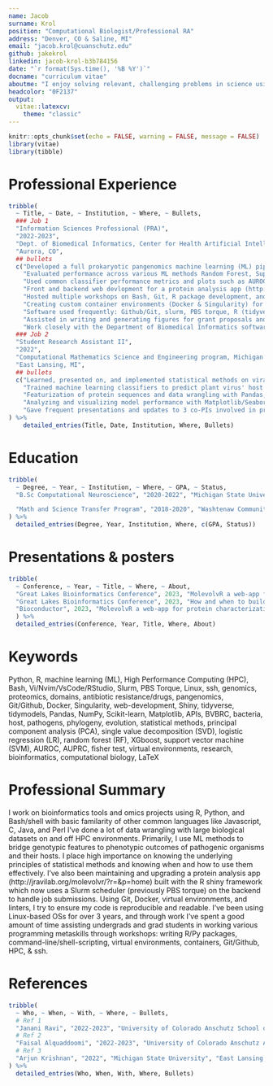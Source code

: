 ```yaml
---
name: Jacob
surname: Krol
position: "Computational Biologist/Professional RA"
address: "Denver, CO & Saline, MI"
email: "jacob.krol@cuanschutz.edu"
github: jakekrol 
linkedin: jacob-krol-b3b784156
date: "`r format(Sys.time(), '%B %Y')`"
docname: "curriculum vitae"
aboutme: "I enjoy solving relevant, challenging problems in science using computational approaches."
headcolor: "0F2137"
output: 
  vitae::latexcv:
    theme: "classic"
---
```


```r
knitr::opts_chunk$set(echo = FALSE, warning = FALSE, message = FALSE)
library(vitae)
library(tibble)
```

# Professional Experience
```r
tribble(
  ~ Title, ~ Date, ~ Institution, ~ Where, ~ Bullets,
  ### Job 1
  "Information Sciences Professional (PRA)",
  "2022-2023",
  "Dept. of Biomedical Informatics, Center for Health Artificial Intelligence, University of Colorado Anschutz School of Medicine - JRaviLab ", 
  "Aurora, CO",
  ## bullets
  c("Developed a full prokaryotic pangenomics machine learning (ML) pipeline that collects data from BVBRC, annotates genomes, and generates a pangenome of gene clusters serving as input for predictive anbitiotic resistance ML classifiers",
    "Evaluated performance across various ML methods Random Forest, Support Vector Machine, and XGBoost across multiple pathogenic organisms (ESKAPE & more)",
    "Used common classifier performance metrics and plots such as AUROC, AUPRC, and balanced accuracy",
    "Front and backend web devlopment for a protein analysis app (http://jravilab.org/molevolvr/?r=&p=home) [R + Shiny + Slurm + batch scripts]",
    "Hosted multiple workshops on Bash, Git, R package development, and ssh-workflow basics",
    "Creating custom container environments (Docker & Singularity) for running projects on various machines",
    "Software used frequently: Github/Git, slurm, PBS torque, R (tidyverse, Bioconductor suite, httr, Shiny, & much more), Python (Pandas, Numpy, Scikit-learn, Matplotlib, BioPython, requests, & more), Bash, Docker, notebook environments (Rmd, Jupyter, & Quarto), various CLI tools, & many more",
    "Assisted in writing and generating figures for grant proposals and publications",
    "Work closely with the Department of Biomedical Informatics software engineering team on web development, server on-boarding, installations, environment setup, and more"),
  ### Job 2
  "Student Research Assistant II",
  "2022",
  "Computational Mathematics Science and Engineering program, Michigan State University - Krishnan Lab & Malmstrom Lab ", 
  "East Lansing, MI",
  ## bullets
  c("Learned, presented on, and implemented statistical methods on viral protein datasets: fisher test, logistic regression, & principal component analysis",
    "Trained machine learning classifiers to predict plant virus' host types; also, trained models to predict plant virus taxonomy.", 
    "Featurization of protein sequences and data wrangling with Pandas, Biopython, NumPy, and R (Tidyverse + Bioconductor) packages for biological feature extraction",
    "Analyzing and visualizing model performance with Matplotlib/Seaborn & Scikit-learn performance metrics", 
    "Gave frequent presentations and updates to 3 co-PIs involved in project")
) %>%
    detailed_entries(Title, Date, Institution, Where, Bullets)

```

# Education
```r
tribble(
  ~ Degree, ~ Year, ~ Institution, ~ Where, ~ GPA, ~ Status,
  "B.Sc Computational Neuroscience", "2020-2022", "Michigan State University", "East Lansing, Michigan", "GPA: 3.89/4.0", "Graduation Award: 'With Honor'",

  "Math and Science Transfer Program", "2018-2020", "Washtenaw Community College", "Ann Arbor, MI", "GPA: 3.52/4.0", "Transferred"
) %>% 
  detailed_entries(Degree, Year, Institution, Where, c(GPA, Status))
```

# Presentations & posters
```r
tribble(
  ~ Conference, ~ Year, ~ Title, ~ Where, ~ About,
  "Great Lakes Bioinformatics Conference", 2023, "MolevolvR a web-app for protein characterization", "McGill University, Montreal, CA", "Discussed the development and future directions of a web-app I develop: http://jravilab.org/molevolvr",
  "Great Lakes Bioinformatics Conference", 2023, "How and when to build a web-app or R package?", "McGill Universtiy, Montreal, CA", "Co-hosted a 4 hour in-person workshop on how to build an R package using automation: devtools and usethis. A github repo for a sample R package I wrote is located at http://www.github.com/jravilab/iprscanr. My section was 1 hour out of the total 4.",
  "Bioconductor", 2023, "MolevolvR a web-app for protein characterization ", "Harvard University, Boston, MA", "Latest developments on protein analysis web application, MolEvovlR"
  ) %>% 
  detailed_entries(Conference, Year, Title, Where, About)
```

# Keywords
Python, R, machine learning (ML), High Performance Computing (HPC), 
Bash, Vi/Nvim/VsCode/RStudio, Slurm, PBS Torque, Linux, ssh, 
genomics, proteomics, domains, antibiotic resistance/drugs, pangenomics,  
Git/Github, Docker, Singularity, web-development, Shiny, tidyverse, 
tidymodels, Pandas, NumPy, Scikit-learn, Matplotlib, APIs, BVBRC, 
bacteria, host, pathogens, phylogeny, evolution, statistical methods, 
principal component analysis (PCA), single value decomposition (SVD), 
logistic regression (LR), random forest (RF), XGboost, 
support vector machine (SVM), AUROC, AUPRC, fisher test, 
virtual environments, research, bioinformatics, computational biology, 
LaTeX


# Professional Summary
I work on bioinformatics tools and omics projects using R, Python, and Bash/shell with basic familarity of other common languages like Javascript, C, Java, and Perl 
I've done a lot of data wrangling with large biological datasets on and off HPC environments. 
Primarily, I use ML methods to bridge genotypic features to phenotypic outcomes of pathogenic organisms and their hosts. 
I place high importance on knowing the underlying principles of statistical methods and knowing when and how to use them effectively. 
I've also been maintaining and upgrading a 
protein analysis app (http://jravilab.org/molevolvr/?r=&p=home) built with the 
R shiny framework which now uses a Slurm scheduler (previously PBS torque) on the backend to handle job submissions. 
Using Git, Docker, virtual environments, and linters, I try to ensure my code is reproducible and readable. 
I've been using Linux-based OSs for over 3 years, and through work I've 
spent a good amount of time assisting undergrads and grad students in working 
various programming metaskills through workshops: writing R/Py packages, 
command-line/shell-scripting, virtual environments, containers, Git/Github, HPC, & ssh.

\newpage

# References
```r
tribble(
  ~ Who, ~ When, ~ With, ~ Where, ~ Bullets,
  # Ref 1
  "Janani Ravi", "2022-2023", "University of Colorado Anschutz School of Medicine", "Aurora, CO", c("janani.ravi@cuanschutz.edu", "Principal investigator of JRaviLab"),
  # Ref 2
  "Faisal Alquaddoomi", "2022-2023", "University of Colorado Anschutz Anschutz School of Medicine", "Aurora, CO", c("faisal.alquaddoomi@cuanschutz.edu", "Software engineer"),
  # Ref 3
  "Arjun Krishnan", "2022", "Michigan State University", "East Lansing, MI", c("arjun.krishnan@cuanschutz.edu", "Principal invesigator of Krishnan Lab")
) %>%
  detailed_entries(Who, When, With, Where, Bullets)
```
